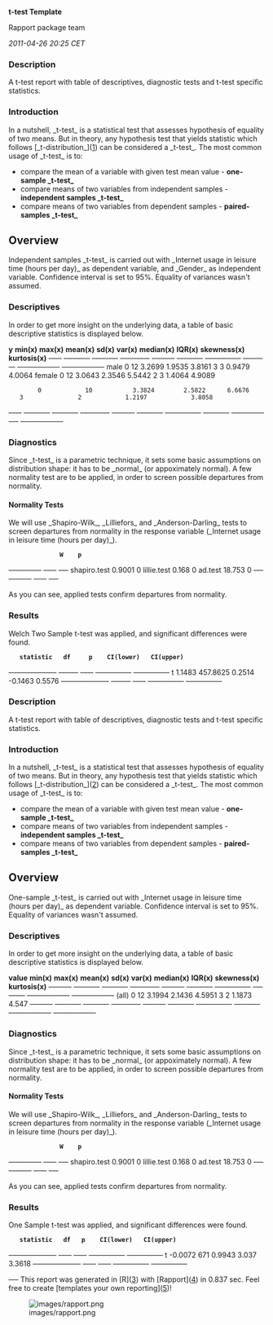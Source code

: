 '''t-test Template'''

Rapport package team

''2011-04-26 20:25 CET''


=== Description ===

A t-test report with table of descriptives, diagnostic tests and t-test specific statistics. 

=== Introduction ===

In a nutshell, _t-test_ is a statistical test that assesses hypothesis of equality of two means. But in theory, any hypothesis test that yields statistic which follows [_t-distribution_]([https://en.wikipedia.org/wiki/Student%27s_t-distribution]) can be considered a _t-test_. The most common usage of _t-test_ is to: 

* compare the mean of a variable with given test mean value - '''one-sample _t-test_'''
* compare means of two variables from independent samples - '''independent samples _t-test_'''
* compare means of two variables from dependent samples - '''paired-samples _t-test_''' 

== Overview ==

Independent samples _t-test_ is carried out with _Internet usage in leisure time (hours per day)_ as dependent variable, and _Gender_ as independent variable. Confidence interval is set to 95%. Equality of variances wasn't assumed. 

=== Descriptives ===

In order to get more insight on the underlying data, a table of basic descriptive statistics is displayed below. 

'''y'''    '''min(x)'''   '''max(x)'''   '''mean(x)'''   '''sd(x)'''   '''var(x)'''   '''median(x)'''   '''IQR(x)'''   '''skewness(x)'''   '''kurtosis(x)'''  
<s>----</s> <s>--------</s> <s>--------</s> <s>---------</s> <s>-------</s> <s>--------</s> <s>-----------</s> <s>--------</s> <s>-------------</s> <s>-------------</s>
male     0            12           3.2699        1.9535      3.8161       3               3            0.9479            4.0064           
female   0            12           3.0643        2.3546      5.5442       2               3            1.4064            4.9089           
         0            10           3.3824        2.5822      6.6676       3               2            1.2197            3.8058           
<s>----</s> <s>--------</s> <s>--------</s> <s>---------</s> <s>-------</s> <s>--------</s> <s>-----------</s> <s>--------</s> <s>-------------</s> <s>-------------</s>

=== Diagnostics ===

Since _t-test_ is a parametric technique, it sets some basic assumptions on distribution shape: it has to be _normal_ (or appoximately normal). A few normality test are to be applied, in order to screen possible departures from normality.  

==== Normality Tests ====

We will use _Shapiro-Wilk_, _Lilliefors_ and _Anderson-Darling_ tests to screen departures from normality in the response variable (_Internet usage in leisure time (hours per day)_).  

<!-- endlist -->

               '''W'''    '''p'''  
<s>----------</s> <s>----</s> <s>---</s>
shapiro.test   0.9001   0      
lillie.test    0.168    0      
ad.test        18.753   0      
<s>----------</s> <s>----</s> <s>---</s>

As you can see, applied tests confirm departures from normality. 

=== Results ===

Welch Two Sample t-test was applied, and significant differences were found. 

<!-- endlist -->

    '''statistic'''   '''df'''     '''p'''    '''CI(lower)'''   '''CI(upper)'''  
<s>- -------------</s> <s>------</s> <s>----</s> <s>-----------</s> <s>-----------</s>
t   1.1483          457.8625   0.2514   -0.1463         0.5576         
<s>- -------------</s> <s>------</s> <s>----</s> <s>-----------</s> <s>-----------</s>

=== Description ===

A t-test report with table of descriptives, diagnostic tests and t-test specific statistics. 

=== Introduction ===

In a nutshell, _t-test_ is a statistical test that assesses hypothesis of equality of two means. But in theory, any hypothesis test that yields statistic which follows [_t-distribution_]([https://en.wikipedia.org/wiki/Student%27s_t-distribution]) can be considered a _t-test_. The most common usage of _t-test_ is to: 

* compare the mean of a variable with given test mean value - '''one-sample _t-test_'''
* compare means of two variables from independent samples - '''independent samples _t-test_'''
* compare means of two variables from dependent samples - '''paired-samples _t-test_''' 

== Overview ==

One-sample _t-test_ is carried out with _Internet usage in leisure time (hours per day)_ as dependent variable. Confidence interval is set to 95%. Equality of variances wasn't assumed. 

=== Descriptives ===

In order to get more insight on the underlying data, a table of basic descriptive statistics is displayed below. 

'''value'''   '''min(x)'''   '''max(x)'''   '''mean(x)'''   '''sd(x)'''   '''var(x)'''   '''median(x)'''   '''IQR(x)'''   '''skewness(x)'''   '''kurtosis(x)'''  
<s>-------</s> <s>--------</s> <s>--------</s> <s>---------</s> <s>-------</s> <s>--------</s> <s>-----------</s> <s>--------</s> <s>-------------</s> <s>-------------</s>
(all)       0            12           3.1994        2.1436      4.5951       3               2            1.1873            4.547            
<s>-------</s> <s>--------</s> <s>--------</s> <s>---------</s> <s>-------</s> <s>--------</s> <s>-----------</s> <s>--------</s> <s>-------------</s> <s>-------------</s>

=== Diagnostics ===

Since _t-test_ is a parametric technique, it sets some basic assumptions on distribution shape: it has to be _normal_ (or appoximately normal). A few normality test are to be applied, in order to screen possible departures from normality.  

==== Normality Tests ====

We will use _Shapiro-Wilk_, _Lilliefors_ and _Anderson-Darling_ tests to screen departures from normality in the response variable (_Internet usage in leisure time (hours per day)_).  

<!-- endlist -->

               '''W'''    '''p'''  
<s>----------</s> <s>----</s> <s>---</s>
shapiro.test   0.9001   0      
lillie.test    0.168    0      
ad.test        18.753   0      
<s>----------</s> <s>----</s> <s>---</s>

As you can see, applied tests confirm departures from normality. 

=== Results ===

One Sample t-test was applied, and significant differences were found. 

<!-- endlist -->

    '''statistic'''   '''df'''   '''p'''    '''CI(lower)'''   '''CI(upper)'''  
<s>- -------------</s> <s>----</s> <s>----</s> <s>-----------</s> <s>-----------</s>
t   -0.0072         671      0.9943   3.037           3.3618         
<s>- -------------</s> <s>----</s> <s>----</s> <s>-----------</s> <s>-----------</s>

<s>---</s>
This report was generated in [R]([http://www.r-project.org/]) with [Rapport]([http://al3xa.github.com/rapport/]) in 0.837 sec. Feel free to create [templates your own reporting]([http://al3xa.github.com/rapport/#custom])! 

[[Image:images/rapport.png|center]]

<!-- wiki code generated by txt2tags 2.6 (http://txt2tags.org) -->
<!-- cmdline: txt2tags -\-encoding=UTF-8 -t wiki -o demo/t-test.wiki demo/t-test.txt -->
